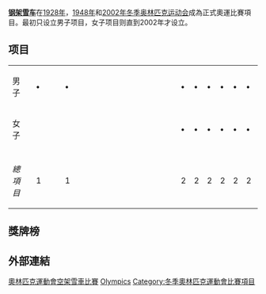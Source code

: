 {{NoteTA|G1=Sports}}
{{Infobox Olympic sport
|sport=鋼架雪車
|image = skeleton pictogram.svg
|size = 150
|menevents=1
|womenevents=1
}}
'''[[钢架雪车|钢架雪车]]'''在[[1928年冬季奥林匹克运动会|1928年]]，[[1948年冬季奥林匹克运动会|1948年]]和[[2002年冬季奥林匹克运动会|2002年冬季奥林匹克运动会]]成為正式奧運比賽項目。最初只设立男子项目，女子项目则直到2002年才设立。

== 项目 ==
{| {{OlympicYearWinterHeader|sport=钢架雪车|header=項目}}
|-
|align=left| 男子 || || '''•''' || || || '''•''' || || || || || || || || || || || || || || '''•''' || '''•''' || '''•''' || '''•''' || '''•''' || '''•''' || 7
|-
|align=left| 女子 || || || || || || || || || || || || || || || || || || || '''•''' ||'''•''' ||'''•''' || '''•''' || '''•''' || '''•''' || 5 
|- bgcolor=lightgray
| || || || || || || || || || || || || || || || || || || || || || || || || || 
|-
|''總項目'' || || 1 || || || 1 || || || || || || || || || || || || || || 2 || 2 || 2 || 2 || 2 || 2 || 7
|}

== 獎牌榜 ==
{{Medals table
 | caption        = 
 | host           = 
 | flag_template  = FlagIOCteam
 | event          = 
 | team           = 
 | gold_USA = 3 | silver_USA = 4 | bronze_USA = 1
 | gold_GBR = 3 | silver_GBR = 1 | bronze_GBR = 5
 | gold_GER = 2 | silver_GER = 3 | bronze_GER = 1
 | gold_CAN = 2 | silver_CAN = 1 | bronze_CAN = 1
 | gold_RUS = 1 | silver_RUS = 0 | bronze_RUS = 2
 | gold_SUI = 1 | silver_SUI = 0 | bronze_SUI = 2
 | gold_KOR = 1 | silver_KOR = 0 | bronze_KOR = 0
 | gold_ITA = 1 | silver_ITA = 0 | bronze_ITA = 0
 | gold_LAT = 0 | silver_LAT = 2 | bronze_LAT = 0
 | gold_AUT = 0 | silver_AUT = 1 | bronze_AUT = 0
 | gold_AUS = 0 | silver_AUS = 1 | bronze_AUS = 0
 | gold_OAR = 0 | silver_OAR = 1 | bronze_OAR = 0 | name_OAR = ''{{FlagIOCteam|OAR|2018年冬季}}''
 | gold_CHN = 0 | silver_CHN = 0 | bronze_CHN = 1
 | gold_NED = 0 | silver_NED = 0 | bronze_NED = 1
}}

==外部連結==
{{Commonscat-inline|Skeleton at the Olympics}}

{{奥林匹克运动会钢架雪车比赛}}
{{奧運會比賽項目}}

{{DEFAULTSORT:Skeleton At The Winter Olympics}}

[[Category:奧林匹克運動會空架雪車比賽|]]
[[Category:綜合運動會空架雪車比賽|Olympics]]
[[Category:冬季奧林匹克運動會比賽項目|Category:冬季奧林匹克運動會比賽項目]]